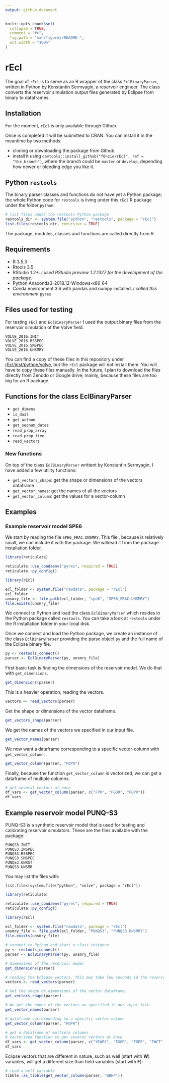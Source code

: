 ```yaml
---
output: github_document
---
```


<!-- README.md is generated from README.Rmd. Please edit that file -->

```r
knitr::opts_chunk$set(
  collapse = TRUE,
  comment = "#>",
  fig.path = "man/figures/README-",
  out.width = "100%"
)
```

# rEcl

The goal of `rEcl` is to serve as an R wrapper of the class `EclBinaryParser`, written in Python by Konstantin Sermyagin, a reservoir engineer. The class converts the reservoir simulation output files generated by Eclipse from binary to dataframes.

## Installation
For the moment, `rEcl` is only available through Github. 

Once is completed it will be submitted to CRAN. You can install it in the meantime by two methods:

* cloning or downloading the package from Github
* install it using `devtools::install_github("f0nzie/rEcl", ref = "the_branch")`, where the branch could be `master` or `develop`, depending how newer or bleeding edge you like it.

## Python `restools` 
The binary parser classes and functions do not have yet a Python package; the whole Python code for `restools` is living under this `rEcl` R package under the folder `python`:

```r
# list files under the restools Python package
restools_dir <- system.file("python", "restools", package = "rEcl")
list.files(restools_dir, recursive = TRUE)
```

The package, modules, classes and functions are called directly from R.

## Requirements

* R 3.5.3
* Rtools 3.5
* RStudio 1.2+. _I used RStudio preview 1.2.1327 for the development of the package._
* Python Anaconda3-2018.12-Windows-x86_64
* Conda environment 3.6 with pandas and numpy installed. _I called this environment_ `pyres`


## Files used for testing
For testing `rEcl` and `EclBinaryParser` I used the output binary files from the reservoir simulation of the Volve field.

```
VOLVE_2016.INIT
VOLVE_2016.RSSPEC
VOLVE_2016.SMSPEC
VOLVE_2016.UNSMRY
```

You can find a copy of these files in this repository under [rEcl/inst/python/volve](https://github.com/f0nzie/rEcl/tree/master/inst/python/volve), but the `rEcl` package will not install them. You will have to copy these files manually. In the future, I plan to download the files directly from Zenodo or Google drive; mainly, because these files are too big for an R package.

## Functions for the class EclBinaryParser

* `get_dimens`
* `is_dual`
* `get_actnum`
* `get_seqnum_dates`
* `read_prop_array`
* `read_prop_time`
* `read_vectors`


### New functions
On top of the class `EclBinaryParser` writtent by Konstantin Sermyagin, I have added a few utility functions:

* `get_vectors_shape`: get the shape or dimensions of the vectors dataframe
* `get_vector_names`: get the names of all the vectors
* `get_vector_column`: get the values for a vector-column


## Examples

### Example reservoir model SPE6

We start by reading the file `SPE6_FRAC.UNSMRY`. This file , because is relatively small, we can include it with the package. We willread it from the package installation folder.

```r
library(reticulate)

reticulate::use_condaenv("pyres", required = TRUE)
reticulate::py_config()
```

```r
library(rEcl)

ecl_folder <- system.file("rawdata", package = "rEcl")
ecl_folder
unsmry_file <- file.path(ecl_folder, "spe6", "SPE6_FRAC.UNSMRY")
file.exists(unsmry_file)
```

We connect to Python and load the class `EclBinaryParser` which resides in the Python package called `restools`. You can take a look at `restools` under the R installation folder in your lcoal disk.

Once we connect and load the Python package, we create an instance of the class `EclBinaryParser` providing the parse object `py` and the full name of the Eclipse binary file.

```r
py <- restools_connect()
parser <- EclBinaryParser(py, unsmry_file)
```

First basic task is finding the dimensions of the reservoir model. We do that with `get_dimensions`.

```r
get_dimensions(parser)
```

This is a heavier operation; reading the vectors.

```r
vectors <- read_vectors(parser)
```

Get the shape or dimensions of the vector dataframe.

```r
get_vectors_shape(parser)
```

We get the names of the vectors we specified in our input file.

```r
get_vector_names(parser)
```

We now want a dataframe corresponding to a specific vector-column with `get_vector_column`:

```r
get_vector_column(parser, "FOPR")
```

Finally, because the function `get_vector_column` is vectorized, we can get a dataframe of multiple columns.

```r
# get several vectors at once
df_vars <- get_vector_column(parser, c("FPR", "FGOR", "FOPR"))
df_vars
```


## Example reservoir model PUNQ-S3
PUNQ-S3 is a synthetic reservoir model that is used for testing and calibrating reservoir simulators. These are the files available with the package:

```
PUNQS3.INIT
PUNQS3.INSPEC
PUNQS3.RSSPEC
PUNQS3.SMSPEC
PUNQS3.UNRST
PUNQS3.UNSMR
```

You may list the files with:

`list.files(system.file("python", "volve", package = "rEcl"))`

```r
library(reticulate)

reticulate::use_condaenv("pyres", required = TRUE)
reticulate::py_config()
```

```r
library(rEcl)

ecl_folder <- system.file("rawdata", package = "rEcl")
unsmry_file <- file.path(ecl_folder, "PUNQS3", "PUNQS3.UNSMRY")
file.exists(unsmry_file)
```

```r
# connect to Python and start a class instance
py <- restools_connect()
parser <- EclBinaryParser(py, unsmry_file)

# dimensions of the reservoir model
get_dimensions(parser)
```



```r
# reading the Eclipse vectors. this may take few seconds id the reservoir is too complex
vectors <- read_vectors(parser)

# Get the shape or dimensions of the vector dataframe.
get_vectors_shape(parser)
```

```r
# We get the names of the vectors we specified in our input file.
get_vector_names(parser)
```

```r
# dataframe corresponding to a specific vector-column
get_vector_column(parser, "FOPR")
```

```r
# get a dataframe of multiple columns
# vectorized function to get several vectors at once
df_vars <- get_vector_column(parser, c("YEARS", "FGOR", "FOPR", "FWCT"))
df_vars
```

Eclipse vectors that are different in nature, such as well (start with __W__) variables, will get a different size than field variables (start with __F__):

```r
# read a well variable
tibble::as_tibble(get_vector_column(parser, "WBHP"))
```


